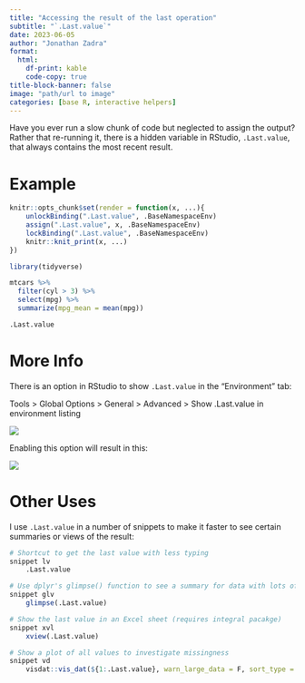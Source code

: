 ```yaml
---
title: "Accessing the result of the last operation"
subtitle: "`.Last.value`"
date: 2023-06-05
author: "Jonathan Zadra"
format:
  html:
    df-print: kable
    code-copy: true
title-block-banner: false
image: "path/url to image"
categories: [base R, interactive helpers]
---
```


Have you ever run a slow chunk of code but neglected to assign the output? Rather that re-running it, there is a hidden variable in RStudio, `.Last.value`, that always contains the most recent result.

# Example

```r
knitr::opts_chunk$set(render = function(x, ...){
    unlockBinding(".Last.value", .BaseNamespaceEnv)
    assign(".Last.value", x, .BaseNamespaceEnv)
    lockBinding(".Last.value", .BaseNamespaceEnv)
    knitr::knit_print(x, ...)
})

library(tidyverse)

```

```r

mtcars %>% 
  filter(cyl > 3) %>% 
  select(mpg) %>% 
  summarize(mpg_mean = mean(mpg))

.Last.value


```

# More Info

There is an option in RStudio to show `.Last.value` in the "Environment" tab:

Tools \> Global Options \> General \> Advanced \> Show .Last.value in environment listing

![](images/Screenshot%202023-06-05%20at%201.33.07%20PM.png)

Enabling this option will result in this:

![](images/Screenshot%202023-06-05%20at%201.53.00%20PM.png)

# Other Uses

I use `.Last.value` in a number of snippets to make it faster to see certain summaries or views of the result:

```r

# Shortcut to get the last value with less typing
snippet lv
	.Last.value

# Use dplyr's glimpse() function to see a summary for data with lots of columns
snippet glv
	glimpse(.Last.value)

# Show the last value in an Excel sheet (requires integral pacakge)
snippet xvl
	xview(.Last.value)

# Show a plot of all values to investigate missingness
snippet vd
	visdat::vis_dat(${1:.Last.value}, warn_large_data = F, sort_type = F, palette = "qual")

```

